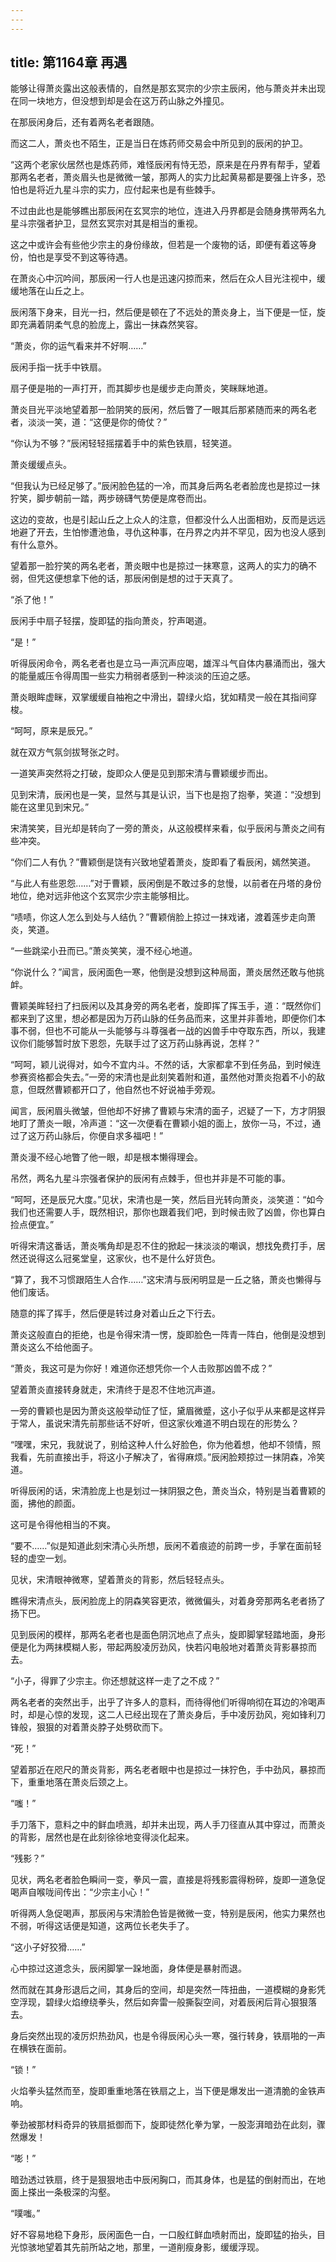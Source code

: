 ```yaml
---
---
---
```

title: 第1164章 再遇
---



能够让得萧炎露出这般表情的，自然是那玄冥宗的少宗主辰闲，他与萧炎并未出现在同一块地方，但没想到却是会在这万药山脉之外撞见。

在那辰闲身后，还有着两名老者跟随。

而这二人，萧炎也不陌生，正是当日在炼药师交易会中所见到的辰闲的护卫。

“这两个老家伙居然也是炼药师，难怪辰闲有恃无恐，原来是在丹界有帮手，望着那两名老者，萧炎眉头也是微微一皱，那两人的实力比起黄易都是要强上许多，恐怕也是将近九星斗宗的实力，应付起来也是有些棘手。

不过由此也是能够瞧出那辰闲在玄冥宗的地位，连进入丹界都是会随身携带两名九星斗宗强者护卫，显然玄冥宗对其是相当的重视。

这之中或许会有些他少宗主的身份缘故，但若是一个废物的话，即便有着这等身份，怕也是享受不到这等待遇。

在萧炎心中沉吟间，那辰闲一行人也是迅速闪掠而来，然后在众人目光注视中，缓缓地落在山丘之上。

辰闲落下身来，目光一扫，然后便是顿在了不远处的萧炎身上，当下便是一怔，旋即充满着阴柔气息的脸庞上，露出一抹森然笑容。

“萧炎，你的运气看来并不好啊……”

辰闲手指一抚手中铁扇。

扇子便是啪的一声打开，而其脚步也是缓步走向萧炎，笑眯眯地道。

萧炎目光平淡地望着那一脸阴笑的辰闲，然后瞥了一眼其后那紧随而来的两名老者，淡淡一笑，道：“这便是你的倚仗？”

“你认为不够？”辰闲轻轻摇摆着手中的紫色铁扇，轻笑道。

萧炎缓缓点头。

“但我认为已经足够了。”辰闲脸色猛的一冷，而其身后两名老者脸庞也是掠过一抹狞笑，脚步朝前一踏，两步磅礴气势便是席卷而出。

这边的变故，也是引起山丘之上众人的注意，但都没什么人出面相劝，反而是远远地避了开去，生怕惨遭池鱼，寻仇这种事，在丹界之内并不罕见，因为也没人感到有什么意外。

望着那一脸狞笑的两名老者，萧炎眼中也是掠过一抹寒意，这两人的实力的确不弱，但凭这便想拿下他的话，那辰闲倒是想的过于天真了。

“杀了他！”

辰闲手中扇子轻摆，旋即猛的指向萧炎，狞声喝道。

“是！”

听得辰闲命令，两名老者也是立马一声沉声应喝，雄浑斗气自体内暴涌而出，强大的能量威压令得周围一些实力稍弱者感到一种淡淡的压迫之感。

萧炎眼眸虚眯，双掌缓缓自袖袍之中滑出，碧绿火焰，犹如精灵一般在其指间穿梭。

“呵呵，原来是辰兄。”

就在双方气氛剑拔弩张之时。

一道笑声突然将之打破，旋即众人便是见到那宋清与曹颖缓步而出。

见到宋清，辰闲也是一笑，显然与其是认识，当下也是抱了抱拳，笑道：“没想到能在这里见到宋兄。”

宋清笑笑，目光却是转向了一旁的萧炎，从这般模样来看，似乎辰闲与萧炎之间有些冲突。

“你们二人有仇？”曹颖倒是饶有兴致地望着萧炎，旋即看了看辰闲，嫣然笑道。

“与此人有些恩怨……”对于曹颖，辰闲倒是不敢过多的怠慢，以前者在丹塔的身份地位，绝对远非他这个玄冥宗少宗主能够相比。

“啧啧，你这人怎么到处与人结仇？”曹颖俏脸上掠过一抹戏诸，渡着莲步走向萧炎，笑道。

“一些跳梁小丑而已。”萧炎笑笑，漫不经心地道。

“你说什么？”闻言，辰闲面色一寒，他倒是没想到这种局面，萧炎居然还敢与他挑衅。

曹颖美眸轻扫了扫辰闲以及其身旁的两名老者，旋即挥了挥玉手，道：“既然你们都来到了这里，想必都是因为万药山脉的任务品而来，这里并非善地，即便你们本事不弱，但也不可能从一头能够与斗尊强者一战的凶兽手中夺取东西，所以，我建议你们能够暂时放下恩怨，先联手过了这万药山脉再说，怎样？”

“呵呵，颖儿说得对，如今不宜内斗。不然的话，大家都拿不到任务品，到时候连参赛资格都会失去。”一旁的宋清也是此刻笑着附和道，虽然他对萧炎抱着不小的敌意，但既然曹颖都开口了，他自然也不好说袖手旁观。

闻言，辰闲眉头微皱，但他却不好拂了曹颖与宋清的面子，迟疑了一下，方才阴狠地盯了萧炎一眼，冷声道：“这一次便看在曹颖小姐的面上，放你一马，不过，通过了这万药山脉后，你便自求多福吧！”

萧炎漫不经心地瞥了他一眼，却是根本懒得理会。

吊然，两名九星斗宗强者保护的辰闲有点棘手，但也并非是不可能的事。

“呵呵，还是辰兄大度。”见状，宋清也是一笑，然后目光转向萧炎，淡笑道：“如今我们也还需要人手，既然相识，那你也跟着我们吧，到时候击败了凶兽，你也算白捡点便宜。”

听得宋清这番话，萧炎嘴角却是忍不住的掀起一抹淡淡的嘲讽，想找免费打手，居然还说得这么冠冕堂皇，这家伙，也不是什么好货色。

“算了，我不习惯跟陌生人合作……”这宋清与辰闲明显是一丘之貉，萧炎也懒得与他们废话。

随意的挥了挥手，然后便是转过身对着山丘之下行去。

萧炎这般直白的拒绝，也是令得宋清一愣，旋即脸色一阵青一阵白，他倒是没想到萧炎这么不给他面子。

“萧炎，我这可是为你好！难道你还想凭你一个人击败那凶兽不成？”

望着萧炎直接转身就走，宋清终于是忍不住地沉声道。

一旁的曹颖也是因为萧炎这般举动怔了怔，黛眉微蹙，这小子似乎从来都是这样异于常人，虽说宋清先前那些话不好听，但这家伙难道不明白现在的形势么？

“嘿嘿，宋兄，我就说了，别给这种人什么好脸色，你为他着想，他却不领情，照我看，先前直接出手，将这小子解决了，省得麻烦。”辰闲脸颊掠过一抹阴森，冷笑道。

听得辰闲的话，宋清脸庞上也是划过一抹阴狠之色，萧炎当众，特别是当着曹颖的面，拂他的颜面。

这可是令得他相当的不爽。

“要不……”似是知道此刻宋清心头所想，辰闲不着痕迹的前跨一步，手掌在面前轻轻的虚空一划。

见状，宋清眼神微寒，望着萧炎的背影，然后轻轻点头。

瞧得宋清点头，辰闲脸庞上的阴森笑容更浓，微微偏头，对着身旁那两名老者扬了扬下巴。

见到辰闲的模样，那两名老者也是面色阴沉地点了点头，旋即脚掌轻踏地面，身形便是化为两抹模糊人影，带起两股凌厉劲风，快若闪电般地对着萧炎背影暴掠而去。

“小子，得罪了少宗主。你还想就这样一走了之不成？”

两名老者的突然出手，出乎了许多人的意料，而待得他们听得响彻在耳边的冷喝声时，却是心惊的发现，这二人已经出现在了萧炎身后，手中凌厉劲风，宛如锋利刀锋般，狠狠的对着萧炎脖子处劈砍而下。

“死！”

望着那近在咫尺的萧炎背影，两名老者眼中也是掠过一抹狞色，手中劲风，暴掠而下，重重地落在萧炎后颈之上。

“嗤！”

手刀落下，意料之中的鲜血喷溅，却并未出现，两人手刀径直从其中穿过，而萧炎的背影，居然也是在此刻徐徐地变得淡化起来。

“残影？”

见状，两名老者脸色瞬间一变，拳风一震，直接是将残影震得粉碎，旋即一道急促喝声自喉咙间传出：“少宗主小心！”

听得两人急促喝声，那辰闲与宋清脸色皆是微微一变，特别是辰闲，他实力果然也不弱，听得这话便是知道，这两位长老失手了。

“这小子好狡猾……”

心中掠过这道念头，辰闲脚掌一跺地面，身体便是暴射而退。

然而就在其身形退后之间，其身后的空间，却是突然一阵扭曲，一道模糊的身影凭空浮现，碧绿火焰缭绕拳头，然后如奔雷一般撕裂空间，对着辰闲后背心狠狠落去。

身后突然出现的凌厉炽热劲风，也是令得辰闲心头一寒，强行转身，铁扇啪的一声在横铁在面前。

“锁！”

火焰拳头猛然而至，旋即重重地落在铁扇之上，当下便是爆发出一道清脆的金铁声响。

拳劲被那材料奇异的铁扇抵御而下，旋即徒然化拳为掌，一股澎湃暗劲在此刻，骤然爆发！

“嘭！”

暗劲透过铁扇，终于是狠狠地击中辰闲胸口，而其身体，也是猛的倒射而出，在地面上搽出一条极深的沟壑。

“噗嗤。”

好不容易地稳下身形，辰闲面色一白，一口殷红鲜血喷射而出，旋即猛的抬头，目光惊骇地望着其先前所站之地，那里，一道削瘦身影，缓缓浮现。